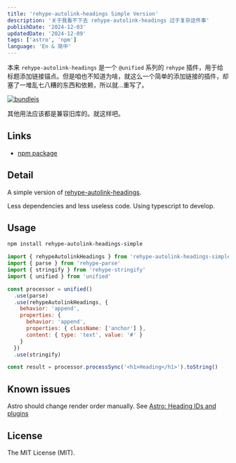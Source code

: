 ```yaml
---
title: 'rehype-autolink-headings Simple Version'
description: '关于我看不下去 rehype-autolink-headings 过于复杂这件事'
publishDate: '2024-12-03'
updatedDate: '2024-12-09'
tags: ['astro', 'npm']
language: 'En & 简中'
---
```



本来 `rehype-autolink-headings` 是一个 `@unified` 系列的 `rehype` 插件，用于给标题添加链接锚点。但是咱也不知道为啥，就这么一个简单的添加链接的插件，却塞了一堆乱七八糟的东西和依赖，所以就...重写了。

[![bundlejs](https://deno.bundlejs.com/?q=rehype-autolink-headings-simple&badge=detailed)](https://bundlejs.com/?q=rehype-autolink-headings-simple)

其他用法应该都是兼容旧库的。就这样吧。

## Links

<GithubCard repo='cworld1/rehype-autolink-headings-simple' />

- [npm package](https://www.npmjs.com/package/rehype-autolink-headings-simple)

## Detail

A simple version of [rehype-autolink-headings](https://github.com/rehypejs/rehype-autolink-headings).

Less dependencies and less useless code. Using typescript to develop.

## Usage

```bash
npm install rehype-autolink-headings-simple
```

```js
import { rehypeAutolinkHeadings } from 'rehype-autolink-headings-simple'
import { parse } from 'rehype-parse'
import { stringify } from 'rehype-stringify'
import { unified } from 'unified'

const processor = unified()
  .use(parse)
  .use(rehypeAutolinkHeadings, {
    behavior: 'append',
    properties: {
      behavior: 'append',
      properties: { className: ['anchor'] },
      content: { type: 'text', value: '#' }
    }
  })
  .use(stringify)

const result = processor.processSync('<h1>Heading</h1>').toString()
```

## Known issues

Astro should change render order manually. See [Astro: Heading IDs and plugins](https://docs.astro.build/en/guides/markdown-content/#heading-ids-and-plugins)

## License

The MIT License (MIT).

